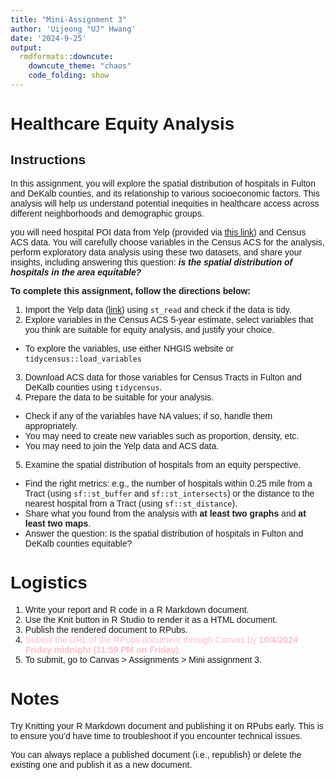 ```yaml
---
title: "Mini-Assignment 3"
author: 'Uijeong "UJ" Hwang'
date: '2024-9-25'
output:
  rmdformats::downcute:
    downcute_theme: "chaos"
    code_folding: show
---
```


<style type="text/css">
  body{
  font-family: Arial;
  }
</style>


# Healthcare Equity Analysis
## Instructions
In this assignment, you will explore the spatial distribution of hospitals in Fulton and DeKalb counties, and its relationship to various socioeconomic factors. This analysis will help us understand potential inequities in healthcare access across different neighborhoods and demographic groups.

you will need hospital POI data from Yelp (provided via [this link]()) and Census ACS data. You will carefully choose variables in the Census ACS for the analysis, perform exploratory data analysis using these two datasets, and share your insights, including answering this question: ***is the spatial distribution of hospitals in the area equitable?***

**To complete this assignment, follow the directions below:**

1. Import the Yelp data ([link]()) using `st_read` and check if the data is tidy.
2. Explore variables in the Census ACS 5-year estimate, select variables that you think are suitable for equity analysis, and justify your choice.
  * To explore the variables, use either NHGIS website or `tidycensus::load_variables`
3. Download ACS data for those variables for Census Tracts in Fulton and DeKalb counties using `tidycensus`.
4. Prepare the data to be suitable for your analysis.
  * Check if any of the variables have NA values; if so, handle them appropriately.
  * You may need to create new variables such as proportion, density, etc.
  * You may need to join the Yelp data and ACS data.
5. Examine the spatial distribution of hospitals from an equity perspective.
  * Find the right metrics: e.g., the number of hospitals within 0.25 mile from a Tract (using `sf::st_buffer` and `sf::st_intersects`) or the distance to the nearest hospital from a Tract (using `sf::st_distance`).
  * Share what you found from the analysis with **at least two graphs** and **at least two maps**.
  * Answer the question: Is the spatial distribution of hospitals in Fulton and DeKalb counties equitable?

# Logistics
1. Write your report and R code in a R Markdown document. 
2. Use the Knit button in R Studio to render it as a HTML document.
3. Publish the rendered document to RPubs.
4. <font color="pink">Submit the URL of the RPubs document through Canvas by **10/4/2024 Friday midnight (11:59 PM on Friday).** </font>
5. To submit, go to Canvas > Assignments > Mini assignment 3.



    
# Notes
Try Knitting your R Markdown document and publishing it on RPubs early. This is to ensure you'd have time to troubleshoot if you encounter technical issues.

You can always replace a published document (i.e., republish) or delete the existing one and publish it as a new document. 